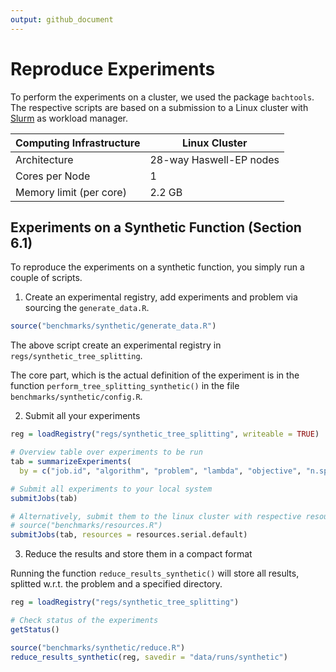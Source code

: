 ```yaml
---
output: github_document
---
```


# Reproduce Experiments 

To perform the experiments on a cluster, we used the package `bachtools`. The respective scripts are based on a submission to a Linux cluster with [Slurm](https://slurm.schedmd.com/documentation.html) as workload manager. 

Computing Infrastructure  | Linux Cluster |
--- | --- | 
Architecture | 28-way Haswell-EP nodes
Cores per Node | 1
Memory limit (per core) | 2.2 GB  


## Experiments on a Synthetic Function (Section 6.1)

To reproduce the experiments on a synthetic function, you simply run a couple of scripts. 

1. Create an experimental registry, add experiments and problem via sourcing the `generate_data.R`. 

```r
source("benchmarks/synthetic/generate_data.R")
```

The above script create an experimental registry in `regs/synthetic_tree_splitting`. 

The core part, which is the actual definition of the experiment is in the function `perform_tree_splitting_synthetic()` in the file `benchmarks/synthetic/config.R`.

2. Submit all your experiments 

```r
reg = loadRegistry("regs/synthetic_tree_splitting", writeable = TRUE)

# Overview table over experiments to be run
tab = summarizeExperiments(
  by = c("job.id", "algorithm", "problem", "lambda", "objective", "n.splits"))

# Submit all experiments to your local system  
submitJobs(tab)

# Alternatively, submit them to the linux cluster with respective resources
# source("benchmarks/resources.R")
submitJobs(tab, resources = resources.serial.default)
```

3. Reduce the results and store them in a compact format

Running the function `reduce_results_synthetic()` will store all results, splitted w.r.t. the problem and a specified directory. 


```r
reg = loadRegistry("regs/synthetic_tree_splitting")

# Check status of the experiments 
getStatus()

source("benchmarks/synthetic/reduce.R")
reduce_results_synthetic(reg, savedir = "data/runs/synthetic")
 ```


